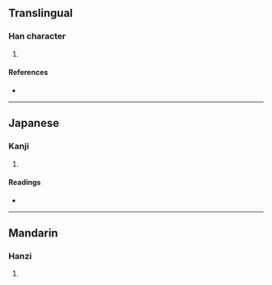 {{character info/new}}
==Translingual==

===Han character===
{{Han char|rn=9|rad=人|as=10|sn=12|four=|canj=ORBC|ids=⿰亻員}}

# {{defn|Han|sort=人10}}

====References====
* {{Han ref|kx=0112.240|dkj=00944|dj=0240.090|hdz=10203.020|uh=508A|ud=20618}}

----

==Japanese==

===Kanji===
{{ja-kanji|grade=|rs=人10}}

# {{defn|lang=ja|sort=人10}}

====Readings====
* {{ja-readings|on=[[いん]] (in)|kun=[[まさる]] (masaru), [[ゆたか]] (yutaka)}}

----

==Mandarin==

===Hanzi===
{{cmn-hanzi|pin=[[yǔn]] ([[yun3]])|wg=yün<sup>3</sup>}}

# {{defn|lang=cmn|sort=人10}}